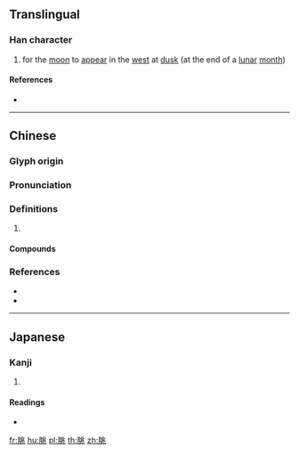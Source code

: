 ==Translingual==

===Han character===
{{Han char|rn=74|rad=月|as=06|sn=10|four=72213|canj=BLMO|ids=⿰月兆}}

# for the [[moon]] to [[appear]] in the [[west]] at [[dusk]] (at the end of a [[lunar]] [[month]])

====References====
* {{Han ref|kx=0505.150|dkj=14358|dj=0884.070|hdz=32069.030|uh=6713|ud=26387|bh=D1D8|bd=53720}}

----

==Chinese==
{{zh-forms}}

===Glyph origin===
{{Han etym}}

===Pronunciation===
{{zh-pron
|m=tiǎo
|c=tiu3,tiu2,tiu5
|mc=y
|oc=y
|cat=
}}

===Definitions===
{{zh-hanzi}}

# {{rfdef|zh}}

====Compounds====
{{zh-der|謝朓}}

===References===
* {{R:twedu|B01602}}
* {{R:yue:Hanzi}}

----

==Japanese==

===Kanji===
{{ja-kanji|grade=|rs=月06}}

# {{defn|lang=ja|sort=月06}}

====Readings====
* {{ja-readings|on=[[ちょう]] (chō)|kun=}}

[[fr:朓]]
[[hu:朓]]
[[pl:朓]]
[[th:朓]]
[[zh:朓]]